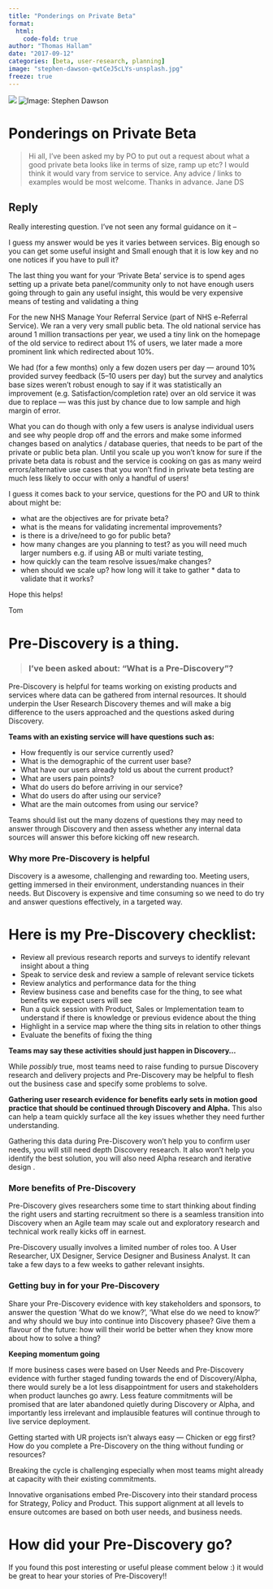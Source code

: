 ```yaml
---
title: "Ponderings on Private Beta"
format:
  html:
    code-fold: true
author: "Thomas Hallam"
date: "2017-09-12"
categories: [beta, user-research, planning]
image: "stephen-dawson-qwtCeJ5cLYs-unsplash.jpg"
freeze: true
---
```


![](stephen-dawson-qwtCeJ5cLYs-unsplash.jpg)
  ![Image: [Stephen Dawson](https://unsplash.com/photos/qwtCeJ5cLYs){.external target="_blank"}](stephen-dawson-qwtCeJ5cLYs-unsplash.jpg)

# Ponderings on Private Beta

> Hi all,
> I’ve been asked my by PO to put out a request about what a good private beta looks like in terms of size, ramp up etc? I would think it would vary from service to service.
> Any advice / links to examples would be most welcome.
> Thanks in advance.
> Jane
> DS


## Reply

Really interesting question. I’ve not seen any formal guidance on it –

I guess my answer would be yes it varies between services. Big enough so you can get some useful insight and Small enough that it is low key and no one notices if you have to pull it?

The last thing you want for your ‘Private Beta’ service is to spend ages setting up a private beta panel/community only to not have enough users going through to gain any useful insight, this would be very expensive means of testing and validating a thing

For the new NHS Manage Your Referral Service (part of NHS e-Referral Service). We ran a very very small public beta. The old national service has around 1 million transactions per year, we used a tiny link on the homepage of the old service to redirect about 1% of users, we later made a more prominent link which redirected about 10%.

We had (for a few months) only a few dozen users per day — around 10% provided survey feedback (5–10 users per day) but the survey and analytics base sizes weren’t robust enough to say if it was statistically an improvement (e.g. Satisfaction/completion rate) over an old service it was due to replace — was this just by chance due to low sample and high margin of error.

What you can do though with only a few users is analyse individual users and see why people drop off and the errors and make some informed changes based on analytics / database queries, that needs to be part of the private or public beta plan. Until you scale up you won’t know for sure if the private beta data is robust and the service is cooking on gas as many weird errors/alternative use cases that you won’t find in private beta testing are much less likely to occur with only a handful of users!

I guess it comes back to your service, questions for the PO and UR to think about might be:

* what are the objectives are for private beta?
* what is the means for validating incremental improvements?
* is there is a drive/need to go for public beta?
* how many changes are you planning to test? as you will need much larger numbers e.g. if using AB or multi variate testing,
* how quickly can the team resolve issues/make changes?
* when should we scale up? how long will it take to gather * data to validate that it works?

Hope this helps!

Tom




# Pre-Discovery is a thing.

  > ### I've been asked about: “What is a Pre-Discovery”?

Pre-Discovery is helpful for teams working on existing products and services where data can be gathered from internal resources. It should underpin the User Research Discovery themes and will make a big difference to the users approached and the questions asked during Discovery.

**Teams with an existing service will have questions such as:**

* How frequently is our service currently used?
* What is the demographic of the current user base?
* What have our users already told us about the current product?
* What are users pain points?
* What do users do before arriving in our service?
* What do users do after using our service?
* What are the main outcomes from using our service?

Teams should list out the many dozens of questions they may need to answer through Discovery and then assess whether any internal data sources will answer this before kicking off new research.

### Why more Pre-Discovery is helpful

Discovery is a awesome, challenging and rewarding too. Meeting users, getting immersed in their environment, understanding nuances in their needs. But Discovery is expensive and time consuming so we need to do try and answer questions effectively, in a targeted way.

# Here is my Pre-Discovery checklist:
* Review all previous research reports and surveys to identify relevant insight about a thing
* Speak to service desk and review a sample of relevant service tickets
* Review analytics and performance data for the thing
* Review business case and benefits case for the thing, to see what benefits we expect users will see
* Run a quick session with Product, Sales or Implementation team to understand if there is knowledge or previous evidence about the thing
* Highlight in a service map where the thing sits in relation to other things
* Evaluate the benefits of fixing the thing

**Teams may say these activities should just happen in Discovery…**

While *possibly* true, most teams need to raise funding to pursue Discovery research and delivery projects and Pre-Discovery may be helpful to flesh out the business case and specify some problems to solve.

**Gathering user research evidence for benefits early sets in motion good practice that should be continued through Discovery and Alpha.** This also can help a team quickly surface all the key issues whether they need further understanding.

Gathering this data during Pre-Discovery won’t help you to confirm user needs, you will still need depth Discovery research. It also won’t help you identify the best solution, you will also need Alpha research and iterative design .

### More benefits of Pre-Discovery

Pre-Discovery gives researchers some time to start thinking about finding the right users and starting recruitment so there is a seamless transition into Discovery when an Agile team may scale out and exploratory research and technical work really kicks off in earnest.

Pre-Discovery usually involves a limited number of roles too. A User Researcher, UX Designer, Service Designer and Business Analyst. It can take a few days to a few weeks to gather relevant insights.

### Getting buy in for your Pre-Discovery 

Share your Pre-Discovery evidence with key stakeholders and sponsors, to answer the question 'What do we know?', 'What else do we need to know?' and why should we buy into continue into Discovery phasee?
Give them a flavour of the future: how will their world be better when they know more about how to solve a thing?

**Keeping momentum going**

If more business cases were based on User Needs and Pre-Discovery evidence with further staged funding towards the end of Discovery/Alpha, there would surely be a lot less disappointment for users and stakeholders when product launches go awry. Less feature commitments will be promised that are later abandoned quietly during Discovery or Alpha, and importantly less irrelevant and implausible features will continue through to live service deployment.

Getting started with UR projects isn’t always easy — Chicken or egg first? How do you complete a Pre-Discovery on the thing without funding or resources? 

Breaking the cycle is challenging especially when most teams might already at capacity with their existing commitments.

Innovative organisations embed Pre-Discovery into their standard process for Strategy, Policy and Product. This support alignment at all levels to ensure outcomes are based on both user needs, and business needs.

# How did your Pre-Discovery go?

If you found this post interesting or useful please comment below :) it would be great to hear your stories of Pre-Discovery!!